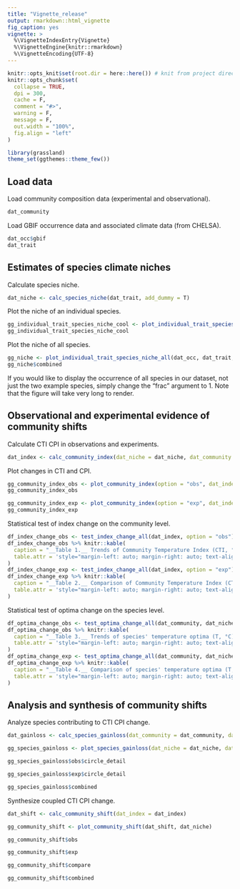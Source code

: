 ```yaml
---
title: "Vignette_release"
output: rmarkdown::html_vignette
fig_caption: yes
vignette: >
  %\VignetteIndexEntry{Vignette}
  %\VignetteEngine{knitr::rmarkdown}
  %\VignetteEncoding{UTF-8}
---
```


```r
knitr::opts_knit$set(root.dir = here::here()) # knit from project directory
knitr::opts_chunk$set(
  collapse = TRUE,
  dpi = 300,
  cache = F,
  comment = "#>",
  warning = F,
  message = F,
  out.width = "100%",
  fig.align = "left"
)
```

```r
library(grassland)
theme_set(ggthemes::theme_few())
```

## Load data
Load community composition data (experimental and observational).

```r
dat_community
```

Load GBIF occurrence data and associated climate data (from CHELSA).

```r
dat_occ$gbif
dat_trait
```

## Estimates of species climate niches

Calculate species niche.

```r
dat_niche <- calc_species_niche(dat_trait, add_dummy = T)
```

Plot the niche of an individual species.
```r
gg_individual_trait_species_niche_cool <- plot_individual_trait_species_niche_ind_sp(dat_occ, dat_trait, sp = "Danthonia californica")
gg_individual_trait_species_niche_cool
```

Plot the niche of all species.
```r
gg_niche <- plot_individual_trait_species_niche_all(dat_occ, dat_trait, dat_niche, frac = 0)
gg_niche$combined
```

If you would like to display the occurrence of all species in our dataset, not just the two example species, simply change the "frac" argument to 1. Note that the figure will take very long to render.

## Observational and experimental evidence of community shifts
Calculate CTI CPI in observations and experiments.
```r
dat_index <- calc_community_index(dat_niche = dat_niche, dat_community = dat_community)
```

Plot changes in CTI and CPI.
```r
gg_community_index_obs <- plot_community_index(option = "obs", dat_index = dat_index)
gg_community_index_obs
```

```r
gg_community_index_exp <- plot_community_index(option = "exp", dat_index = dat_index, experiment = "jrgce", treatment = "warming")
gg_community_index_exp
```

Statistical test of index change on the community level.

```r
df_index_change_obs <- test_index_change_all(dat_index, option = "obs")
df_index_change_obs %>% knitr::kable(
  caption = "__Table 1.__ Trends of Community Temperature Index (CTI, °C) and Community Precipitation Index (CPI, mm) across observational sites, reporting the linear regression slope estimate, standard error, *p*-value, and significance level from *t*-test (ns: *p* $\\gt$ 0.05, $*$: *p* $\\leq$ 0.05, $**$: *p* $\\leq$ 0.01, $***$: *p* $\\leq$ 0.001).",
  table.attr = 'style="margin-left: auto; margin-right: auto; text-align: left;"'
)
df_index_change_exp <- test_index_change_all(dat_index, option = "exp")
df_index_change_exp %>% knitr::kable(
  caption = "__Table 2.__ Comparison of Community Temperature Index (CTI, °C) and Community Precipitation Index (CPI, mm) in the Jasper Ridge Global Change Experiment (JRGCE), pooling data from all years in each phase, reporting the average difference in the metric between warming and ambient plots, *p*-value, and significance level from linear mixed-effects models with a random intercept for each year (ns: *p* $\\gt$ 0.05, $*$: *p* $\\leq$ 0.05, $**$: *p* $\\leq$ 0.01, $***$: *p* $\\leq$ 0.001).",
  table.attr = 'style="margin-left: auto; margin-right: auto; text-align: left;"'
)
```

Statistical test of optima change on the species level.
```r
df_optima_change_obs <- test_optima_change_all(dat_community, dat_niche, option = "obs")
df_optima_change_obs %>% knitr::kable(
  caption = "__Table 3.__ Trends of species' temperature optima (T, °C) and precipitation optima (P, mm) across observational sites, reporting the linear regression slope estimate, standard error, *p*-value, and significance level from *t*-test (ns: *p* $\\gt$ 0.05, $*$: *p* $\\leq$ 0.05, $**$: *p* $\\leq$ 0.01, $***$: *p* $\\leq$ 0.001).",
  table.attr = 'style="margin-left: auto; margin-right: auto; text-align: left;"'
)
df_optima_change_exp <- test_optima_change_all(dat_community, dat_niche, option = "exp")
df_optima_change_exp %>% knitr::kable(
  caption = "__Table 4.__ Comparison of species' temperature optima (T, °C) and precipitation optima (P, mm) in the Jasper Ridge Global Change Experiment (JRGCE), pooling data from all years in each phase, reporting the average difference in the metric between warming and ambient plots, *p*-value, and significance level from linear mixed-effects models with a random intercept for each year (ns: *p* $\\gt$ 0.05, $*$: *p* $\\leq$ 0.05, $**$: *p* $\\leq$ 0.01, $***$: *p* $\\leq$ 0.001).",
  table.attr = 'style="margin-left: auto; margin-right: auto; text-align: left;"'
)
```

## Analysis and synthesis of community shifts
Analyze species contributing to CTI CPI change.

```r
dat_gainloss <- calc_species_gainloss(dat_community = dat_community, dat_niche = dat_niche)
```

```r
gg_species_gainloss <- plot_species_gainloss(dat_niche = dat_niche, dat_gainloss = dat_gainloss)
```

```r
gg_species_gainloss$obs$circle_detail
```

```r
gg_species_gainloss$exp$circle_detail
```

```r
gg_species_gainloss$combined
```

Synthesize coupled CTI CPI change.

```r
dat_shift <- calc_community_shift(dat_index = dat_index)
```

```r
gg_community_shift <- plot_community_shift(dat_shift, dat_niche)
```

```r
gg_community_shift$obs
```

```r
gg_community_shift$exp
```

```r
gg_community_shift$compare
```

```r
gg_community_shift$combined
```

